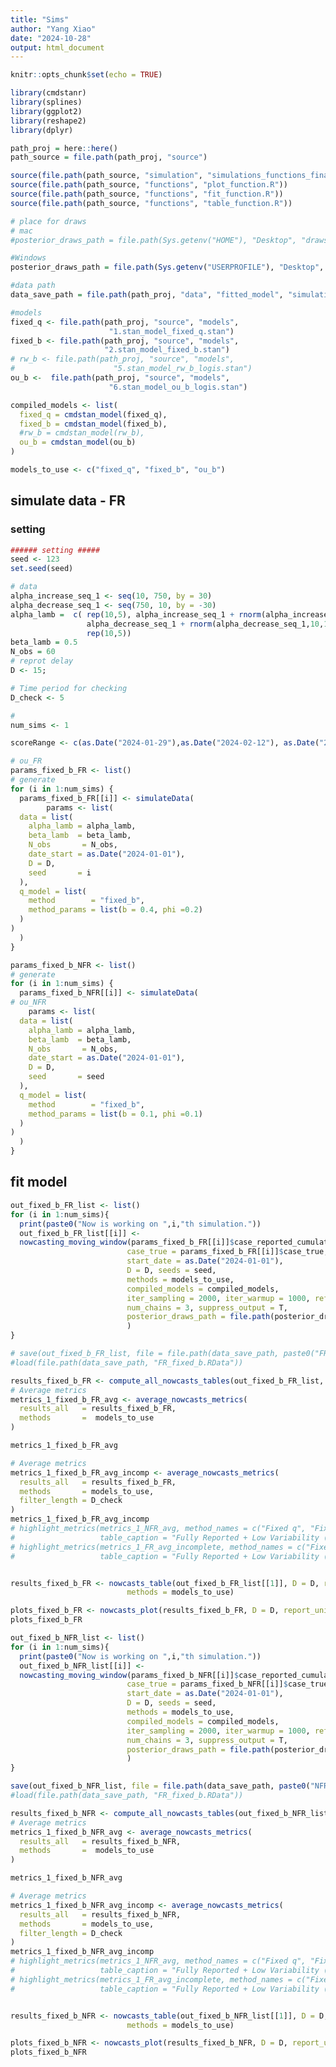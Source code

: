 ```yaml
---
title: "Sims"
author: "Yang Xiao"
date: "2024-10-28"
output: html_document
---
```


```r
knitr::opts_chunk$set(echo = TRUE)

library(cmdstanr)
library(splines)
library(ggplot2)
library(reshape2)
library(dplyr)
```


```r
path_proj = here::here()
path_source = file.path(path_proj, "source")

source(file.path(path_source, "simulation", "simulations_functions_final.R"))
source(file.path(path_source, "functions", "plot_function.R"))
source(file.path(path_source, "functions", "fit_function.R"))
source(file.path(path_source, "functions", "table_function.R"))

# place for draws
# mac
#posterior_draws_path = file.path(Sys.getenv("HOME"), "Desktop", "draws", "testEach")

#Windows
posterior_draws_path = file.path(Sys.getenv("USERPROFILE"), "Desktop", "draws", "multiSims")

#data path
data_save_path = file.path(path_proj, "data", "fitted_model", "simulation", "multiSims","fixed_b")
```

```r
#models
fixed_q <- file.path(path_proj, "source", "models", 
                      "1.stan_model_fixed_q.stan")
fixed_b <- file.path(path_proj, "source", "models", 
                     "2.stan_model_fixed_b.stan")
# rw_b <- file.path(path_proj, "source", "models", 
#                      "5.stan_model_rw_b_logis.stan")
ou_b <-  file.path(path_proj, "source", "models", 
                      "6.stan_model_ou_b_logis.stan")

compiled_models <- list(
  fixed_q = cmdstan_model(fixed_q),
  fixed_b = cmdstan_model(fixed_b),
  #rw_b = cmdstan_model(rw_b),
  ou_b = cmdstan_model(ou_b)
)

models_to_use <- c("fixed_q", "fixed_b", "ou_b")
```


## simulate data - FR

### setting
```r
###### setting #####
seed <- 123
set.seed(seed)

# data
alpha_increase_seq_1 <- seq(10, 750, by = 30)
alpha_decrease_seq_1 <- seq(750, 10, by = -30)
alpha_lamb =  c( rep(10,5), alpha_increase_seq_1 + rnorm(alpha_increase_seq_1,10,10), 
                 alpha_decrease_seq_1 + rnorm(alpha_decrease_seq_1,10,10),
                 rep(10,5))
beta_lamb = 0.5
N_obs = 60
# reprot delay
D <- 15;

# Time period for checking
D_check <- 5

#
num_sims <- 1

scoreRange <- c(as.Date("2024-01-29"),as.Date("2024-02-12"), as.Date("2024-02-26"))
```

```r
# ou_FR
params_fixed_b_FR <- list()
# generate
for (i in 1:num_sims) {
  params_fixed_b_FR[[i]] <- simulateData(
        params <- list(
  data = list(
    alpha_lamb = alpha_lamb,  
    beta_lamb  = beta_lamb,
    N_obs       = N_obs,
    date_start = as.Date("2024-01-01"),
    D = D,
    seed       = i
  ),
  q_model = list(
    method        = "fixed_b",
    method_params = list(b = 0.4, phi =0.2)
  )
)
  )
}
```

```r

params_fixed_b_NFR <- list()
# generate
for (i in 1:num_sims) {
  params_fixed_b_NFR[[i]] <- simulateData(
# ou_NFR
    params <- list(
  data = list(
    alpha_lamb = alpha_lamb,  
    beta_lamb  = beta_lamb,
    N_obs       = N_obs,
    date_start = as.Date("2024-01-01"),
    D = D,
    seed       = seed
  ),
  q_model = list(
    method        = "fixed_b",
    method_params = list(b = 0.1, phi =0.1)
  )
)
  )
}
```


## fit model
```r
out_fixed_b_FR_list <- list()
for (i in 1:num_sims){
  print(paste0("Now is working on ",i,"th simulation."))
  out_fixed_b_FR_list[[i]] <-
  nowcasting_moving_window(params_fixed_b_FR[[i]]$case_reported_cumulated, scoreRange = scoreRange,
                          case_true = params_fixed_b_FR[[i]]$case_true,
                          start_date = as.Date("2024-01-01"),
                          D = D, seeds = seed,
                          methods = models_to_use,
                          compiled_models = compiled_models,
                          iter_sampling = 2000, iter_warmup = 1000, refresh = 0,
                          num_chains = 3, suppress_output = T,
                          posterior_draws_path = file.path(posterior_draws_path, "fixed_b")
                          )
}

# save(out_fixed_b_FR_list, file = file.path(data_save_path, paste0("FR_fixed_b_",num_sims,"Sims.RData")))
#load(file.path(data_save_path, "FR_fixed_b.RData"))

results_fixed_b_FR <- compute_all_nowcasts_tables(out_fixed_b_FR_list, D, "day", models_to_use)
# Average metrics
metrics_1_fixed_b_FR_avg <- average_nowcasts_metrics(
  results_all   = results_fixed_b_FR,
  methods       =  models_to_use
)

metrics_1_fixed_b_FR_avg

# Average metrics
metrics_1_fixed_b_FR_avg_incomp <- average_nowcasts_metrics(
  results_all   = results_fixed_b_FR,
  methods       = models_to_use,
  filter_length = D_check
)
metrics_1_fixed_b_FR_avg_incomp
# highlight_metrics(metrics_1_NFR_avg, method_names = c("Fixed q", "Fixed b", "Linear b", "OU b"),
#                   table_caption = "Fully Reported + Low Variability (All Time Window)")
# highlight_metrics(metrics_1_FR_avg_incomplete, method_names = c("Fixed q", "Fixed b", "Linear b", "OU b"),
#                   table_caption = "Fully Reported + Low Variability (Last D Time Unit)")


results_fixed_b_FR <- nowcasts_table(out_fixed_b_FR_list[[1]], D = D, report_unit = "day", 
                          methods = models_to_use)

plots_fixed_b_FR <- nowcasts_plot(results_fixed_b_FR, D = D, report_unit = "day", methods = models_to_use)
plots_fixed_b_FR
```   

```r
out_fixed_b_NFR_list <- list()
for (i in 1:num_sims){
  print(paste0("Now is working on ",i,"th simulation."))
  out_fixed_b_NFR_list[[i]] <-
  nowcasting_moving_window(params_fixed_b_NFR[[i]]$case_reported_cumulated, scoreRange = scoreRange,
                          case_true = params_fixed_b_NFR[[i]]$case_true,
                          start_date = as.Date("2024-01-01"),
                          D = D, seeds = seed,
                          methods = models_to_use,
                          compiled_models = compiled_models,
                          iter_sampling = 2000, iter_warmup = 1000, refresh = 0,
                          num_chains = 3, suppress_output = T,
                          posterior_draws_path = file.path(posterior_draws_path, "fixed_b")
                          )
}

save(out_fixed_b_NFR_list, file = file.path(data_save_path, paste0("NFR_fixed_b_",num_sims, "Sims.RData")))
#load(file.path(data_save_path, "FR_fixed_b.RData"))

results_fixed_b_NFR <- compute_all_nowcasts_tables(out_fixed_b_NFR_list, D, "day", models_to_use)
# Average metrics
metrics_1_fixed_b_NFR_avg <- average_nowcasts_metrics(
  results_all   = results_fixed_b_NFR,
  methods       =  models_to_use
)

metrics_1_fixed_b_NFR_avg

# Average metrics
metrics_1_fixed_b_NFR_avg_incomp <- average_nowcasts_metrics(
  results_all   = results_fixed_b_NFR,
  methods       = models_to_use,
  filter_length = D_check
)
metrics_1_fixed_b_NFR_avg_incomp
# highlight_metrics(metrics_1_NFR_avg, method_names = c("Fixed q", "Fixed b", "Linear b", "OU b"),
#                   table_caption = "Fully Reported + Low Variability (All Time Window)")
# highlight_metrics(metrics_1_FR_avg_incomplete, method_names = c("Fixed q", "Fixed b", "Linear b", "OU b"),
#                   table_caption = "Fully Reported + Low Variability (Last D Time Unit)")


results_fixed_b_NFR <- nowcasts_table(out_fixed_b_NFR_list[[1]], D = D, report_unit = "day", 
                          methods = models_to_use)

plots_fixed_b_NFR <- nowcasts_plot(results_fixed_b_NFR, D = D, report_unit = "day", methods = models_to_use)
plots_fixed_b_NFR
```   